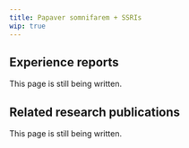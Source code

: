 ---
title: Papaver somnifarem + SSRIs
wip: true
---

## Experience reports

This page is still being written.

## Related research publications

This page is still being written.

